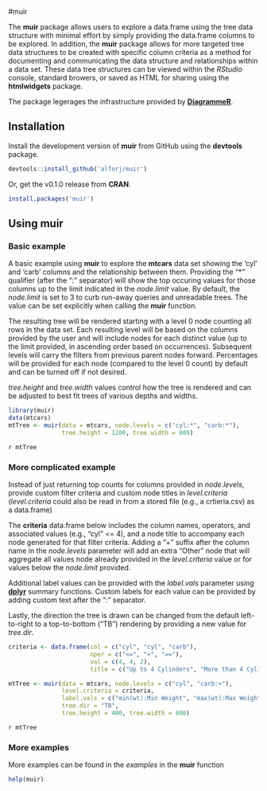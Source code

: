 #muir

The **muir** package allows users to explore a data.frame using the tree data structure with minimal effort by simply providing the data.frame columns to be explored. In addition, the **muir** package allows for more targeted tree data structures to be created with specific column criteria as a method for documenting and communicating the data structure and relationships within a data set. These data tree structures can be viewed within the *RStudio* console, standard browers, or saved as HTML for sharing using the **htmlwidgets** package.

The package legerages the infrastructure provided by [**DiagrammeR**](http://rich-iannone.github.io/DiagrammeR/).

## Installation

Install the development version of **muir** from GitHub using the **devtools** package.

```r
devtools::install_github('alforj/muir')
```

Or, get the v0.1.0 release from **CRAN**.

```r
install.packages('muir')
```

## Using muir

### Basic example
A basic example using **muir** to explore the **mtcars** data set showing the 'cyl' and 'carb' columns
and the relationship between them. Providing the "\*" qualifier (after the ":" separator) will
show the top occuring values for those columns up to the limit indicated in the *node.limit* value. By
default, the *node.limit* is set to 3 to curb run-away queries and unreadable trees. The value can be set
explicitly when calling the **muir** function. 

The resulting tree will be rendered starting with a level 0 node counting all rows in the data set. Each resulting level will be based on the columns provided by the user and will include nodes for each distinct value (up to the limit provided, in ascending order based on occurrences). Subsequent levels will carry the filters from previous
parent nodes forward. Percentages will be provided for each node (compared to the level 0 count) by default and can 
be turned off if not desired.

*tree.height* and *tree.width* values control how the tree is rendered and can be adjusted to best fit trees of
various depths and widths.

```r
library(muir)
data(mtcars)
mtTree <- muir(data = mtcars, node.levels = c("cyl:*", "carb:*"), 
               tree.height = 1200, tree.width = 800)
```

`r mtTree`

### More complicated example
Instead of just returning top counts for columns provided in *node.levels*,
provide custom filter criteria and custom node titles in *level.criteria*
(*level.criteria* could also be read in from a stored file (e.g., a crtieria.csv) as a data.frame)

The **criteria** data.frame below includes the column names, operators, and associated values 
(e.g., "cyl" <= 4), and a node title to accompany each node generated for that filter criteria. 
Adding a "+" suffix after the column name in the *node.levels* parameter will add an extra 
"Other" node that will aggregate all values node already provided in the *level.criteria* value 
or for values below the *node.limit* provided.

Additional label values can be provided with the *label.vals* parameter using 
[**dplyr**](https://github.com/hadley/dplyr) summary functions. Custom labels for each value 
can be provided by adding custom text after the ":" separator. 

Lastly, the direction the tree is drawn can be changed from the default left-to-right to a 
top-to-bottom ("TB") rendering by providing a new value for *tree.dir*.

```r
criteria <- data.frame(col = c("cyl", "cyl", "carb"),
                       oper = c("<=", ">", "=="),
                       val = c(4, 4, 2),
                       title = c("Up to 4 Cylinders", "More than 4 Cylinders", "2 Carburetors"))

mtTree <- muir(data = mtcars, node.levels = c("cyl", "carb:+"),
               level.criteria = criteria,
               label.vals = c("min(wt):Min Weight", "max(wt):Max Weight"),
               tree.dir = "TB",
               tree.height = 400, tree.width = 800)
```

`r mtTree`

### More examples

More examples can be found in the *examples* in the **muir** function

```r
help(muir)
```
